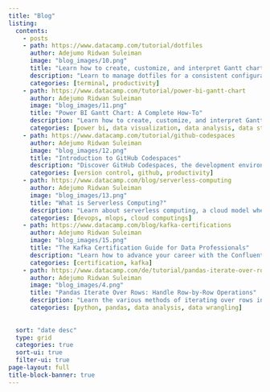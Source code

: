 ```yaml
---
title: "Blog"
listing:
  contents:
    - posts
    - path: https://www.datacamp.com/tutorial/dotfiles
      author: Adejumo Ridwan Suleiman
      image: "blog_images/10.png"
      title: "Learn how to create, customize, and interpret Gantt charts in Power BI to track project timelines and tasks. Follow our detailed instructions and look at real examples."
      description: "Learn to manage dotfiles for a consistent configuration across systems and for an improved workflow. Ensure compatibility with Unix-based systems."
      categories: [terminal, productivity]
    - path: https://www.datacamp.com/tutorial/power-bi-gantt-chart
      author: Adejumo Ridwan Suleiman
      image: "blog_images/11.png"
      title: "Power BI Gantt Chart: A Complete How-To"
      description: "Learn how to create, customize, and interpret Gantt charts in Power BI to track project timelines and tasks. Follow our detailed instructions and look at real examples."
      categories: [power bi, data visualization, data analysis, data storytelling]
    - path: https://www.datacamp.com/tutorial/github-codespaces
      author: Adejumo Ridwan Suleiman
      image: "blog_images/12.png"
      title: "Introduction to GitHub Codespaces"
      description: "Discover GitHub Codespaces, the development environment that allows you to write, run, and deploy your code anywhere."
      categories: [version control, github, productivity]
    - path: https://www.datacamp.com/blog/serverless-computing
      author: Adejumo Ridwan Suleiman
      image: "blog_images/13.png"
      title: "What is Serverless Computing?"
      description: "Learn about serverless computing, a cloud model where cloud providers manage infrastructure and allow software developers to ship applications quickly."
      categories: [devops, mlops, cloud computings]    
    - path: https://www.datacamp.com/blog/kafka-certifications
      author: Adejumo Ridwan Suleiman
      image: "blog_images/15.png"
      title: "The Kafka Certification Guide for Data Professionals"
      description: "Learn how to advance your career with the Confluent Certified Developer (CCDAK) and Administrator (CCAAK) certifications, gaining the expertise and recognition needed to excel in data streaming and management."
      categories: [certification, kafka] 
    - path: https://www.datacamp.com/de/tutorial/pandas-iterate-over-rows
      author: Adejumo Ridwan Suleiman
      image: "blog_images/4.png"
      title: "Pandas Iterate Over Rows: Handle Row-by-Row Operations"
      description: "Learn the various methods of iterating over rows in Pandas DataFrame, exploring best practices, performance considerations, and everyday use cases."
      categories: [python, pandas, data analysis, data wrangling] 
      
      
  sort: "date desc"
  type: grid
  categories: true
  sort-ui: true
  filter-ui: true
page-layout: full
title-block-banner: true
---
```


